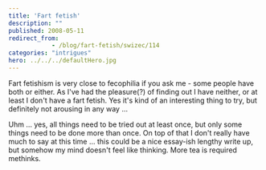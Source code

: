 ```yaml
---
title: 'Fart fetish'
description: ""
published: 2008-05-11
redirect_from: 
            - /blog/fart-fetish/swizec/114
categories: "intrigues"
hero: ../../../defaultHero.jpg
---
```

Fart fetishism is very close to fecophilia if you ask me - some people have both or either. As I&#x27;ve had the pleasure(?) of finding out I have neither, or at least I don&#x27;t have a fart fetish. Yes it&#x27;s kind of an interesting thing to try, but definitely not arousing in any way ...

Uhm ... yes, all things need to be tried out at least once, but only some things need to be done more than once. On top of that I don&#x27;t really have much to say at this time ... this could be a nice essay-ish lengthy write up, but somehow my mind doesn&#x27;t feel like thinking. More tea is required methinks.
